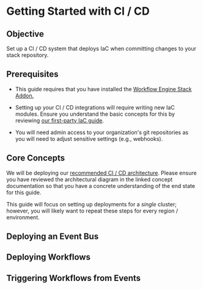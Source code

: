 # Getting Started with CI / CD

## Objective

Set up a CI / CD system that deploys IaC when committing changes to your stack repository.

## Prerequisites

- This guide requires that you have installed the [Workflow Engine Stack Addon.](/docs/main/guides/addons/workflow-engine/installing)

- Setting up your CI / CD integrations will require writing new IaC modules. Ensure you understand the
basic concepts for this by reviewing [our first-party IaC guide](/docs/main/guides/iac/first-party-modules).

- You will need admin access to your organization's git repositories as you will need to adjust sensitive settings
(e.g., webhooks).

## Core Concepts

We will be deploying our [recommended CI / CD architecture](/docs/main/concepts/cicd/recommended-architecture). Please
ensure you have reviewed the architectural diagram in the linked concept documentation so that you have a
concrete understanding of the end state for this guide.

This guide will focus on setting up deployments for a _single_ cluster; however, you will likely want to repeat
these steps for every region / environment.

## Deploying an Event Bus



## Deploying Workflows

## Triggering Workflows from Events




